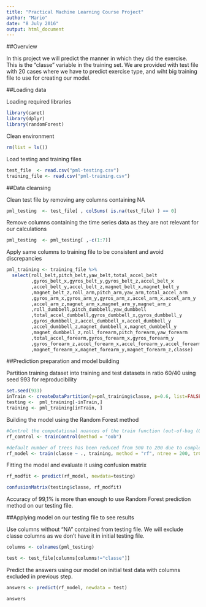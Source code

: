 ```yaml
---
title: "Practical Machine Learning Course Project"
author: "Mario"
date: "8 July 2016"
output: html_document
---
```


##Overview


In this project we will predict the manner in which they did the exercise. This is the "classe" variable in the training set. We are provided with test file with 20 cases where we have to predict exercise type, and wiht big training file to use for creating our model.

##Loading data


Loading required libraries
```r
library(caret)
library(dplyr)
library(randomForest)
```

Clean environment
```r
rm(list = ls())
```

Load testing and training files
```r
test_file  <- read.csv("pml-testing.csv")
training_file <- read.csv("pml-training.csv")
```

##Data cleansing


Clean test file by removing any columns containing NA
```r
pml_testing  <- test_file[ , colSums( is.na(test_file) ) == 0]
```

Remove columns containing the time series data as they are not relevant for our calculations 
```r
pml_testing  <- pml_testing[ ,-c(1:7)]
```

Apply same columns to training file to be consistent and avoid discrepancies
```r
pml_training <- training_file %>% 
  select(roll_belt,pitch_belt,yaw_belt,total_accel_belt
         ,gyros_belt_x,gyros_belt_y,gyros_belt_z,accel_belt_x
         ,accel_belt_y,accel_belt_z,magnet_belt_x,magnet_belt_y
         ,magnet_belt_z,roll_arm,pitch_arm,yaw_arm,total_accel_arm
         ,gyros_arm_x,gyros_arm_y,gyros_arm_z,accel_arm_x,accel_arm_y
         ,accel_arm_z,magnet_arm_x,magnet_arm_y,magnet_arm_z
         ,roll_dumbbell,pitch_dumbbell,yaw_dumbbell
         ,total_accel_dumbbell,gyros_dumbbell_x,gyros_dumbbell_y
         ,gyros_dumbbell_z,accel_dumbbell_x,accel_dumbbell_y
         ,accel_dumbbell_z,magnet_dumbbell_x,magnet_dumbbell_y
         ,magnet_dumbbell_z,roll_forearm,pitch_forearm,yaw_forearm
         ,total_accel_forearm,gyros_forearm_x,gyros_forearm_y
         ,gyros_forearm_z,accel_forearm_x,accel_forearm_y,accel_forearm_z
         ,magnet_forearm_x,magnet_forearm_y,magnet_forearm_z,classe)
```


##Prediction preparation and model building


Partition training dataset into training and test datasets in ratio 60/40 using seed 993 for reproducibility
```r
set.seed(933)
inTrain <- createDataPartition(y=pml_training$classe, p=0.6, list=FALSE)
testing <-  pml_training[-inTrain,]
training <- pml_training[inTrain, ]
```

Building the model using the Random Forest method
```r
#Control the computational nuances of the train function (out-of-bag (OOB))
rf_control <- trainControl(method = "oob")

#default number of trees has been reduced from 500 to 200 due to complexity and time consumption
rf_model <- train(classe ~ ., training, method = "rf", ntree = 200, trControl = rf_control)
```

Fitting the model and evaluate it using confusion matrix
```r
rf_modfit <- predict(rf_model, newdata=testing)

confusionMatrix(testing$classe, rf_modfit)
```
Accuracy of 99,1% is more than enough to use Random Forest prediction method on our testing file.

##Applying model on our testing file to see results


Use columns without "NA" contained from testing file. We will exclude classe columns as we don't have it in initial testing file.
```r
columns <- colnames(pml_testing)

test <- test_file[columns[columns!="classe"]]
```

Predict the answers using our model on initial test data with columns excluded in previous step.
```r
answers <- predict(rf_model, newdata = test)

answers
```


